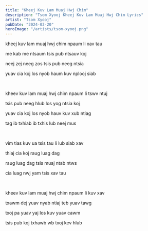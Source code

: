 ```yaml
---
title: "Kheej Kuv Lam Muaj Hwj Chim"
description: "Tsom Xyooj Kheej Kuv Lam Muaj Hwj Chim Lyrics"
artist: "Tsom Xyooj"
pubDate: "2024-03-20"
heroImage: "/artists/tsom-xyooj.png"
---
```


kheej kuv lam muaj hwj chim npaum li xav tau

me kab me ntsaum tsis pub ntsauv koj

neej zej neeg zos tsis pub neeg ntsia

yuav cia koj los nyob haum kuv nplooj siab

<br />

kheev kuv lam muaj hwj chim npaum li tswv ntuj

tsis pub neeg hlub los yog ntsia koj

yuav cia koj los nyob hauv kuv xub ntiag

tag ib txhiab ib txhis lub neej mus

<br />

vim tias kuv ua tsis tau li lub siab xav

thiaj cia koj raug luag dag

raug luag dag tsis muaj ntab ntws

cia luag nwj yam tsis xav tau

<br />

kheev kuv lam muaj hwj chim npaum li kuv xav

txawm dej yuav nyab ntiaj teb yuav tawg

txoj pa yuav yaj los kuv yuav cawm

tsis pub koj txhawb wb txoj kev hlub
